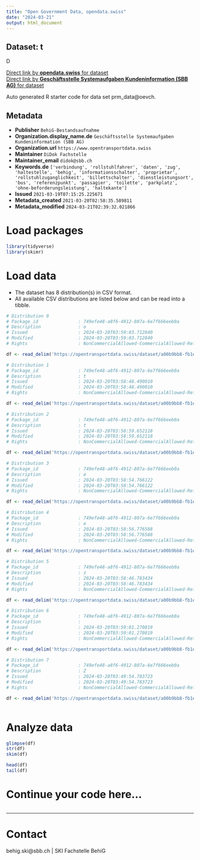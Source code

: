 ```yaml
---
title: "Open Government Data, opendata.swiss"
date: "2024-03-21"
output: html_document
---
```


## Dataset: t

D

[Direct link by **opendata.swiss** for dataset](https://opendata.swiss/de/dataset/bestandsaufnahme-behig)<br>
[Direct link by **Geschäftsstelle Systemaufgaben Kundeninformation (SBB AG)** for dataset](https://opentransportdata.swiss/dataset/prm_data)

Auto generated R starter code for data set prm_data@oevch.

## Metadata

- **Publisher** `BehiG-Bestandsaufnahme`
- **Organization.display_name.de** `Geschäftsstelle Systemaufgaben Kundeninformation (SBB AG)`
- **Organization.url** `https://www.opentransportdata.swiss`
- **Maintainer** `DiDok Fachstelle`
- **Maintainer_email** `didok@sbb.ch`
- **Keywords.de** `['verbindung', 'rollstuhlfahrer', 'daten', 'zug', 'haltestelle', 'behig', 'informationsschalter', 'proprietar', 'rollstuhlzuganglichkeit', 'billettschalter', 'dienstleistungsort', 'bus', 'referenzpunkt', 'passagier', 'toilette', 'parkplatz', 'ohne-beforderungsleistung', 'haltekante']`
- **Issued** `2021-03-19T07:15:25.225671`
- **Metadata_created** `2021-03-20T02:58:35.589811`
- **Metadata_modified** `2024-03-21T02:39:32.021866`


# Load packages

```r

library(tidyverse)
library(skimr)

```

# Load data

-   The dataset has 8 distribution(s) in CSV format.
-   All available CSV distributions are listed below and can be read into a tibble.

```r

# Distribution 0
# Package_id               : 749efe48-a8f6-4912-807a-6e7f666eeb0a
# Description              : o
# Issued                   : 2024-03-20T03:59:03.712840
# Modified                 : 2024-03-20T03:59:03.712840
# Rights                   : NonCommercialAllowed-CommercialAllowed-ReferenceRequired

df <- read_delim('https://opentransportdata.swiss/dataset/a00b9bb8-fb1e-41a3-8280-343c4c0994ce/resource/46a8b4e2-d633-48bd-9ae3-2ccb911d642e/download/prm_toilets.csv')

# Distribution 1
# Package_id               : 749efe48-a8f6-4912-807a-6e7f666eeb0a
# Description              : t
# Issued                   : 2024-03-20T03:58:48.490010
# Modified                 : 2024-03-20T03:58:48.490010
# Rights                   : NonCommercialAllowed-CommercialAllowed-ReferenceRequired

df <- read_delim('https://opentransportdata.swiss/dataset/a00b9bb8-fb1e-41a3-8280-343c4c0994ce/resource/76020e02-cf36-4357-b815-10164f91fe66/download/prm_parking_lots.csv')

# Distribution 2
# Package_id               : 749efe48-a8f6-4912-807a-6e7f666eeb0a
# Description              : t
# Issued                   : 2024-03-20T03:58:59.652118
# Modified                 : 2024-03-20T03:58:59.652118
# Rights                   : NonCommercialAllowed-CommercialAllowed-ReferenceRequired

df <- read_delim('https://opentransportdata.swiss/dataset/a00b9bb8-fb1e-41a3-8280-343c4c0994ce/resource/2358a183-0314-4047-873b-3f907176c1fa/download/prm_stop_places.csv')

# Distribution 3
# Package_id               : 749efe48-a8f6-4912-807a-6e7f666eeb0a
# Description              : e
# Issued                   : 2024-03-20T03:58:54.766122
# Modified                 : 2024-03-20T03:58:54.766122
# Rights                   : NonCommercialAllowed-CommercialAllowed-ReferenceRequired

df <- read_delim('https://opentransportdata.swiss/dataset/a00b9bb8-fb1e-41a3-8280-343c4c0994ce/resource/26e9f53a-ee0d-436e-8c09-f52aa3489404/download/prm_platforms.csv')

# Distribution 4
# Package_id               : 749efe48-a8f6-4912-807a-6e7f666eeb0a
# Description              : e
# Issued                   : 2024-03-20T03:58:56.776588
# Modified                 : 2024-03-20T03:58:56.776588
# Rights                   : NonCommercialAllowed-CommercialAllowed-ReferenceRequired

df <- read_delim('https://opentransportdata.swiss/dataset/a00b9bb8-fb1e-41a3-8280-343c4c0994ce/resource/3f950d1d-18e8-4416-8f3d-fa5983f19c1a/download/prm_reference_points.csv')

# Distribution 5
# Package_id               : 749efe48-a8f6-4912-807a-6e7f666eeb0a
# Description              : z
# Issued                   : 2024-03-20T03:58:46.783434
# Modified                 : 2024-03-20T03:58:46.783434
# Rights                   : NonCommercialAllowed-CommercialAllowed-ReferenceRequired

df <- read_delim('https://opentransportdata.swiss/dataset/a00b9bb8-fb1e-41a3-8280-343c4c0994ce/resource/1741e648-97ba-4aa8-87e8-058ecbc3fd98/download/prm_info_desks.csv')

# Distribution 6
# Package_id               : 749efe48-a8f6-4912-807a-6e7f666eeb0a
# Description              :  
# Issued                   : 2024-03-20T03:59:01.270819
# Modified                 : 2024-03-20T03:59:01.270819
# Rights                   : NonCommercialAllowed-CommercialAllowed-ReferenceRequired

df <- read_delim('https://opentransportdata.swiss/dataset/a00b9bb8-fb1e-41a3-8280-343c4c0994ce/resource/c3f5b311-3829-4817-be5f-83202198a5ed/download/prm_ticket_counters.csv')

# Distribution 7
# Package_id               : 749efe48-a8f6-4912-807a-6e7f666eeb0a
# Description              : Z
# Issued                   : 2024-03-20T03:49:54.783723
# Modified                 : 2024-03-20T03:49:54.783723
# Rights                   : NonCommercialAllowed-CommercialAllowed-ReferenceRequired

df <- read_delim('https://opentransportdata.swiss/dataset/a00b9bb8-fb1e-41a3-8280-343c4c0994ce/resource/44dd9b55-5e7b-46c8-b1e4-10da05f3d0be/download/prm_connections.csv')



```

# Analyze data

```r

glimpse(df)
str(df)
skim(df)

head(df)
tail(df)

```

# Continue your code here...

```r

```

------------------------------------------------------------------------

# Contact

behig.ski@sbb.ch | SKI Fachstelle BehiG

